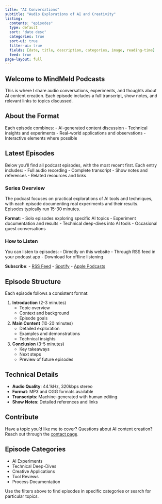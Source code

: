 ```yaml
---
title: "AI Conversations"
subtitle: "Audio Explorations of AI and Creativity"
listing:
  contents: "episodes"
  type: default
  sort: "date desc"
  categories: true
  sort-ui: true
  filter-ui: true
  fields: [date, title, description, categories, image, reading-time]
  feed: true
page-layout: full
---
```


:::{.column-page}
# Welcome to MindMeld Podcasts

This is where I share audio conversations, experiments, and thoughts about AI content creation. Each episode includes a full transcript, show notes, and relevant links to topics discussed.

:::{.callout-note}
## About the Format
Each episode combines:
- AI-generated content discussion
- Technical insights and experiments
- Real-world applications and observations
- Interactive elements where possible
:::

## Latest Episodes

Below you'll find all podcast episodes, with the most recent first. Each entry includes:
- Full audio recording
- Complete transcript
- Show notes and references
- Related resources and links

::::{.grid}

:::{.g-col-12 .g-col-md-6}

### Series Overview
The podcast focuses on practical explorations of AI tools and techniques, with each episode documenting real experiments and their results. Episodes typically run 15-30 minutes.

**Format**:
- Solo episodes exploring specific AI topics
- Experiment documentation and results
- Technical deep-dives into AI tools
- Occasional guest conversations

:::

:::{.g-col-12 .g-col-md-6}

### How to Listen
You can listen to episodes:
- Directly on this website
- Through RSS feed in your podcast app
- Download for offline listening

**Subscribe**:
- [RSS Feed](/podcasts/feed.xml)
- [Spotify](https://spotify.com)
- [Apple Podcasts](https://podcasts.apple.com)

:::

::::

## Episode Structure

Each episode follows a consistent format:

1. **Introduction** (2-3 minutes)
   - Topic overview
   - Context and background
   - Episode goals

2. **Main Content** (10-20 minutes)
   - Detailed exploration
   - Examples and demonstrations
   - Technical insights

3. **Conclusion** (3-5 minutes)
   - Key takeaways
   - Next steps
   - Preview of future episodes

## Technical Details

- **Audio Quality**: 44.1kHz, 320kbps stereo
- **Format**: MP3 and OGG formats available
- **Transcripts**: Machine-generated with human editing
- **Show Notes**: Detailed references and links

:::{.callout-tip}
## Contribute
Have a topic you'd like me to cover? Questions about AI content creation? Reach out through the [contact page](/about#contact).
:::

## Episode Categories

- AI Experiments
- Technical Deep-Dives
- Creative Applications
- Tool Reviews
- Process Documentation

Use the filters above to find episodes in specific categories or search for particular topics.
:::